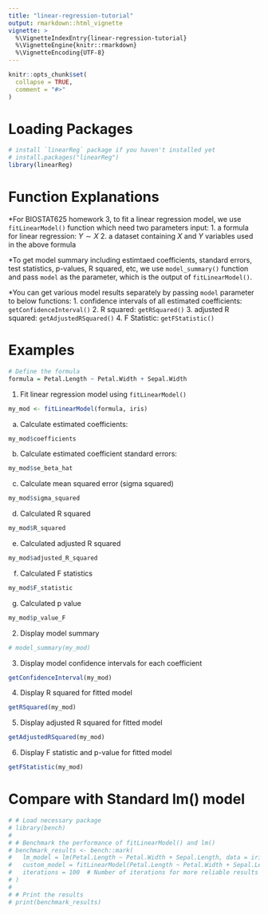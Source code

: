 ```yaml
---
title: "linear-regression-tutorial"
output: rmarkdown::html_vignette
vignette: >
  %\VignetteIndexEntry{linear-regression-tutorial}
  %\VignetteEngine{knitr::rmarkdown}
  %\VignetteEncoding{UTF-8}
---
```


```r
knitr::opts_chunk$set(
  collapse = TRUE,
  comment = "#>"
)
```

# Loading Packages
```r
# install `linearReg` package if you haven't installed yet
# install.packages("linearReg")
library(linearReg)
```

# Function Explanations
*For BIOSTAT625 homework 3, to fit a linear regression model, we use `fitLinearModel()` function which need two parameters input:
1. a formula for linear regression: $Y \sim X$
2. a dataset containing $X$ and $Y$ variables used in the above formula

*To get model summary including estimtaed coefficients, standard errors, test statistics, p-values, R squared, etc, we use `model_summary()` function and pass `model` as the parameter, which is the output of `fitLinearModel()`. 

*You can get various model results separately by passing `model` parameter to below functions:
1. confidence intervals of all estimated coefficients: `getConfidenceInterval()`
2. R squared: `getRSquared()`
3. adjusted R squared: `getAdjustedRSquared()`
4. F Statistic: `getFStatistic()`


# Examples
```r
# Define the formula
formula = Petal.Length ~ Petal.Width + Sepal.Width
```

1. Fit linear regression model using `fitLinearModel()`
```r
my_mod <- fitLinearModel(formula, iris)
```
(a) Calculate estimated coefficients:
```r
my_mod$coefficients
```
(b) Calculate estimated coefficient standard errors:
```r
my_mod$se_beta_hat
```

(c) Calculate mean squared error (sigma squared)
```r
my_mod$sigma_squared
```

(d) Calculated R squared
```r
my_mod$R_squared
```

(e) Calculated adjusted R squared
```r
my_mod$adjusted_R_squared
```

(f) Calculated F statistics
```r
my_mod$F_statistic
```

(g) Calculated p value
```r
my_mod$p_value_F
```


2. Display model summary
```r
# model_summary(my_mod)
```

3. Display model confidence intervals for each coefficient
```r
getConfidenceInterval(my_mod)
```

4. Display R squared for fitted model
```r
getRSquared(my_mod)
```

5. Display adjusted R squared for fitted model
```r
getAdjustedRSquared(my_mod)
```

6. Display F statistic and p-value for fitted model
```r
getFStatistic(my_mod)
```
# Compare with Standard lm() model
```r
# # Load necessary package
# library(bench)
# 
# # Benchmark the performance of fitLinearModel() and lm()
# benchmark_results <- bench::mark(
#   lm_model = lm(Petal.Length ~ Petal.Width + Sepal.Length, data = iris),
#   custom_model = fitLinearModel(Petal.Length ~ Petal.Width + Sepal.Length, data = iris),
#   iterations = 100  # Number of iterations for more reliable results
# )
# 
# # Print the results
# print(benchmark_results)

```

